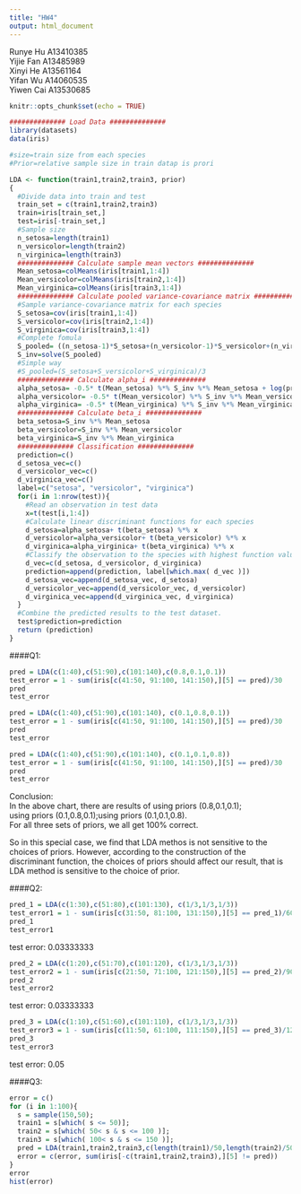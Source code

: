 ```yaml
---
title: "HW4"
output: html_document
---
```

<div>Runye Hu A13410385</div>
<div>Yijie Fan A13485989</div>
<div>Xinyi He A13561164</div>
<div>Yifan Wu A14060535</div>
<div>Yiwen Cai A13530685</div>

```r
knitr::opts_chunk$set(echo = TRUE)
```

```r
############## Load Data ##############
library(datasets)
data(iris)

#size=train size from each species
#Prior=relative sample size in train datap is prori
```

```r
LDA <- function(train1,train2,train3, prior)
{
  #Divide data into train and test
  train_set = c(train1,train2,train3)
  train=iris[train_set,]
  test=iris[-train_set,]
  #Sample size
  n_setosa=length(train1)
  n_versicolor=length(train2)
  n_virginica=length(train3)
  ############## Calculate sample mean vectors ##############
  Mean_setosa=colMeans(iris[train1,1:4])
  Mean_versicolor=colMeans(iris[train2,1:4])
  Mean_virginica=colMeans(iris[train3,1:4])
  ############## Calculate pooled variance-covariance matrix ##############
  #Sample variance-covariance matrix for each species
  S_setosa=cov(iris[train1,1:4])
  S_versicolor=cov(iris[train2,1:4])
  S_virginica=cov(iris[train3,1:4])
  #Complete fomula
  S_pooled= ((n_setosa-1)*S_setosa+(n_versicolor-1)*S_versicolor+(n_virginica-1)*S_virginica)/(n_setosa+n_versicolor+n_virginica-3)
  S_inv=solve(S_pooled)
  #Simple way
  #S_pooled=(S_setosa+S_versicolor+S_virginica)/3
  ############## Calculate alpha_i ##############
  alpha_setosa= -0.5* t(Mean_setosa) %*% S_inv %*% Mean_setosa + log(prior[1])
  alpha_versicolor= -0.5* t(Mean_versicolor) %*% S_inv %*% Mean_versicolor + log(prior[2])
  alpha_virginica= -0.5* t(Mean_virginica) %*% S_inv %*% Mean_virginica + log(prior[3])
  ############## Calculate beta_i ##############
  beta_setosa=S_inv %*% Mean_setosa
  beta_versicolor=S_inv %*% Mean_versicolor
  beta_virginica=S_inv %*% Mean_virginica
  ############## Classification ##############
  prediction=c()
  d_setosa_vec=c()
  d_versicolor_vec=c()
  d_virginica_vec=c()
  label=c("setosa", "versicolor", "virginica")
  for(i in 1:nrow(test)){
    #Read an observation in test data
    x=t(test[i,1:4])
    #Calculate linear discriminant functions for each species
    d_setosa=alpha_setosa+ t(beta_setosa) %*% x
    d_versicolor=alpha_versicolor+ t(beta_versicolor) %*% x
    d_virginica=alpha_virginica+ t(beta_virginica) %*% x
    #Classify the observation to the species with highest function value
    d_vec=c(d_setosa, d_versicolor, d_virginica)
    prediction=append(prediction, label[which.max( d_vec )])
    d_setosa_vec=append(d_setosa_vec, d_setosa)
    d_versicolor_vec=append(d_versicolor_vec, d_versicolor)
    d_virginica_vec=append(d_virginica_vec, d_virginica)
  }
  #Combine the predicted results to the test dataset.
  test$prediction=prediction
  return (prediction)
}
```


####Q1:
```r
pred = LDA(c(1:40),c(51:90),c(101:140),c(0.8,0.1,0.1))
test_error = 1 - sum(iris[c(41:50, 91:100, 141:150),][5] == pred)/30
pred
test_error
```
```r
pred = LDA(c(1:40),c(51:90),c(101:140), c(0.1,0.8,0.1))
test_error = 1 - sum(iris[c(41:50, 91:100, 141:150),][5] == pred)/30
pred
test_error
```
```r
pred = LDA(c(1:40),c(51:90),c(101:140), c(0.1,0.1,0.8))
test_error = 1 - sum(iris[c(41:50, 91:100, 141:150),][5] == pred)/30
pred
test_error
```
<div>Conclusion:</div> 
In the above chart, there are results of using priors (0.8,0.1,0.1); 
<div>using priors (0.1,0.8,0.1);using priors (0.1,0.1,0.8).</div> 
<div>For all three sets of priors, we all get 100% correct. </div>
So in this special case, we find that LDA methos is not sensitive to the choices of priors. However, according to the construction of the discriminant function, the choices of priors should affect our result, that is LDA method is sensitive to the choice of prior.

####Q2:
```r
pred_1 = LDA(c(1:30),c(51:80),c(101:130), c(1/3,1/3,1/3))
test_error1 = 1 - sum(iris[c(31:50, 81:100, 131:150),][5] == pred_1)/60
pred_1
test_error1
```
test error: 0.03333333

```r
pred_2 = LDA(c(1:20),c(51:70),c(101:120), c(1/3,1/3,1/3))
test_error2 = 1 - sum(iris[c(21:50, 71:100, 121:150),][5] == pred_2)/90
pred_2
test_error2
```
test error: 0.03333333

```r
pred_3 = LDA(c(1:10),c(51:60),c(101:110), c(1/3,1/3,1/3))
test_error3 = 1 - sum(iris[c(11:50, 61:100, 111:150),][5] == pred_3)/120
pred_3
test_error3
```
test error: 0.05

####Q3:
```r
error = c()
for (i in 1:100){
  s = sample(150,50);
  train1 = s[which( s <= 50)];
  train2 = s[which( 50< s & s <= 100 )];
  train3 = s[which( 100< s & s <= 150 )];
  pred = LDA(train1,train2,train3,c(length(train1)/50,length(train2)/50,length(train3)/50));
  error = c(error, sum(iris[-c(train1,train2,train3),][5] != pred))
}
error
hist(error)
```


